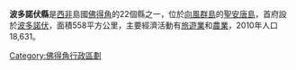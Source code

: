 {{Geobox|縣
|name = 波多諾伏縣
|map = Porto Novo county, Cape Verde.png
|symbol_type = 
|symbol = 
|country = {{flag|Cape Verde}}
|country_flag = 
|capital_type = 首府
|capital = [[波多諾伏_(佛得角)|波多諾伏]]
|region_type = 島嶼
|region = [[聖安唐島|聖安唐島]]
|area =558 
|population = 18,335
|population_as_of = 2005
|population_density = 
|code_type = 
|code = 
|iso_code = 
|iso_subcode = 
|free_type = 
|free = 
|website = [https://web.archive.org/web/20110927134452/http://www.anmcv.org/portugues/membro.php?id=pnovo www.anmcv.org]
}}

'''波多諾伏縣'''是[[西非|西非]]島國[[佛得角|佛得角]]的22個縣之一，位於[[向風群島_(佛得角)|向風群島]]的[[聖安唐島|聖安唐島]]，首府設於[[波多諾伏_(佛得角)|波多諾伏]]，面積558平方公里，主要經濟活動有[[旅遊業|旅遊業]]和[[農業|農業]]，2010年人口18,631。

{{coord|17.033|-25.067|display=title}}

{{維德角行政區劃}}

[[Category:佛得角行政區劃|Category:佛得角行政區劃]]


{{CapeVerde-stub}}